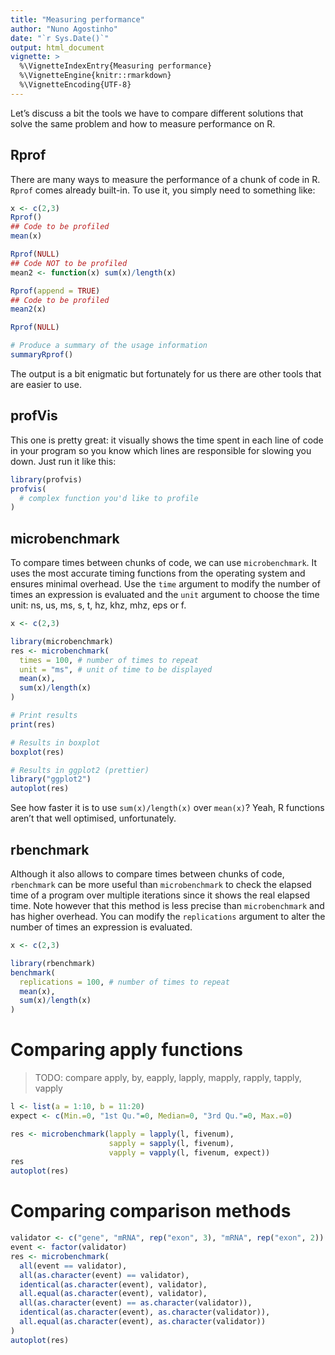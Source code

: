 ```yaml
---
title: "Measuring performance"
author: "Nuno Agostinho"
date: "`r Sys.Date()`"
output: html_document
vignette: >
  %\VignetteIndexEntry{Measuring performance}
  %\VignetteEngine{knitr::rmarkdown}
  %\VignetteEncoding{UTF-8}
---
```


Let's discuss a bit the tools we have to compare different solutions that solve
the same problem and how to measure performance on R.

## Rprof
There are many ways to measure the performance of a chunk of code in R. `Rprof`
comes already built-in. To use it, you simply need to something like:

```r
x <- c(2,3)
Rprof()
## Code to be profiled
mean(x)

Rprof(NULL)
## Code NOT to be profiled
mean2 <- function(x) sum(x)/length(x)

Rprof(append = TRUE)
## Code to be profiled
mean2(x)

Rprof(NULL)

# Produce a summary of the usage information
summaryRprof()
```

The output is a bit enigmatic but fortunately for us there are other tools that
are easier to use.

## profVis
This one is pretty great: it visually shows the time spent in each line of code
in your program so you know which lines are responsible for slowing you down.
Just run it like this:

```r
library(profvis)
profvis(
  # complex function you'd like to profile
)
```

## microbenchmark
To compare times between chunks of code, we can use `microbenchmark`. It uses
the most accurate timing functions from the operating system and ensures minimal
overhead. Use the `time` argument to modify the number of times an expression is
evaluated and the `unit` argument to choose the time unit: ns, us, ms, s, t, hz,
khz, mhz, eps or f.

```r
x <- c(2,3)

library(microbenchmark)
res <- microbenchmark(
  times = 100, # number of times to repeat
  unit = "ms", # unit of time to be displayed
  mean(x),
  sum(x)/length(x)
)

# Print results
print(res)

# Results in boxplot
boxplot(res)

# Results in ggplot2 (prettier)
library("ggplot2")
autoplot(res)
```

See how faster it is to use `sum(x)/length(x)` over `mean(x)`? Yeah, R functions
aren't that well optimised, unfortunately.

## rbenchmark
Although it also allows to compare times between chunks of code, `rbenchmark` 
can be more useful than `microbenchmark` to check the elapsed time of a program 
over multiple iterations since it shows the real elapsed time. Note however that 
this method is less precise than `microbenchmark` and has higher overhead. You
can modify the `replications` argument to alter the number of times an 
expression is evaluated.

```r
x <- c(2,3)

library(rbenchmark)
benchmark(
  replications = 100, # number of times to repeat
  mean(x),
  sum(x)/length(x)
)
```

# Comparing apply functions

> TODO: compare apply, by, eapply, lapply, mapply, rapply, tapply, vapply

```r
l <- list(a = 1:10, b = 11:20)
expect <- c(Min.=0, "1st Qu."=0, Median=0, "3rd Qu."=0, Max.=0)

res <- microbenchmark(lapply = lapply(l, fivenum),
                      sapply = sapply(l, fivenum),
                      vapply = vapply(l, fivenum, expect))
res
autoplot(res)
```

# Comparing comparison methods

```r
validator <- c("gene", "mRNA", rep("exon", 3), "mRNA", rep("exon", 2))
event <- factor(validator)
res <- microbenchmark(
  all(event == validator),
  all(as.character(event) == validator),
  identical(as.character(event), validator),
  all.equal(as.character(event), validator),
  all(as.character(event) == as.character(validator)),
  identical(as.character(event), as.character(validator)),
  all.equal(as.character(event), as.character(validator))
)
autoplot(res)
```